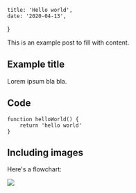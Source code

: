 
    title: 'Hello world',
    date: '2020-04-13',
}

This is an example post to fill with content.

## Example title

Lorem ipsum bla bla.

## Code

```
function helloWorld() {
    return 'hello world'
}
```

## Including images

Here's a flowchart:

![](/posts/hello-world/flowchart.svg)
